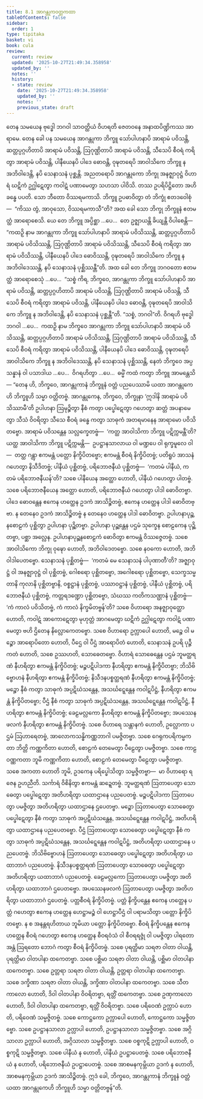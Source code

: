 ```yaml
---
title: 8.1 အာဂန္တုကဝတ္တကထာ
tableOfContents: false
sidebar:
  order: 1
type: tipitaka
basket: vi
book: cula
review:
  current: review
  updated: '2025-10-27T21:49:34.358958'
  updated_by: ''
  notes: ''
  history:
  - state: review
    date: '2025-10-27T21:49:34.358958'
    updated_by: ''
    notes: ''
    previous_state: draft
---
```



<ReviewStatus review={frontmatter.review} showDetails={true} />

<HypothesisAnnotation frontmatter={frontmatter} />

<DynamicBreadcrumb />

<Division number="356" book="cula" e="ch" v="4" p="373">

<Paragraph number="1655" book="cula">
တေန သမယေန ဗုဒ္ဓေါ ဘဂဝါ သာဝတ္ထိယံ ဝိဟရတိ ဇေတဝနေ အနာထပိဏ္ဍိကဿ အာရာမေ. တေန ခေါ ပန သမယေန အာဂန္တုကာ ဘိက္ခူ သော်ပါဟနာပိ အာရာမံ ပဝိသန္တိ, ဆတ္တပ္ပဂ္ဂဟိတာပိ အာရာမံ ပဝိသန္တိ, ဩဂုဏ္ဌိတာပိ အာရာမံ ပဝိသန္တိ, သီသေပိ စီဝရံ ကရိတွာ အာရာမံ ပဝိသန္တိ, ပါနီယေနပိ ပါဒေ ဓောဝန္တိ, ဝုဍ္ဎတရေပိ အာဝါသိကေ ဘိက္ခူ န အဘိဝါဒေန္တိ, နပိ သေနာသနံ ပုစ္ဆန္တိ. အညတရောပိ အာဂန္တုကော ဘိက္ခု အနဇ္ဈာဝုဋ္ဌံ ဝိဟာရံ ဃဋိကံ ဥဂ္ဃါဋေတွာ ကဝါဋံ ပဏာမေတွာ သဟသာ ပါဝိသိ. တဿ ဥပရိပိဋ္ဌိတော အဟိ ခန္ဓေ ပပတိ. သော ဘီတော ဝိဿရမကာသိ. ဘိက္ခူ ဥပဓာဝိတွာ တံ ဘိက္ခုံ ဧတဒဝေါစုံ—  “ကိဿ တွံ, အာဝုသော, ဝိဿရမကာသီ”တိ? အထ ခေါ သော ဘိက္ခု ဘိက္ခူနံ ဧတမတ္ထံ အာရောစေသိ.
</Paragraph>

<Paragraph number="1656" book="cula">
ယေ တေ ဘိက္ခူ အပ္ပိစ္ဆာ …ပေ…  တေ ဥဇ္ဈာယန္တိ ခိယျန္တိ ဝိပါစေန္တိ—  “ကထဉှိ နာမ အာဂန္တုကာ ဘိက္ခူ သော်ပါဟနာပိ အာရာမံ ပဝိသိဿန္တိ, ဆတ္တပ္ပဂ္ဂဟိတာပိ အာရာမံ ပဝိသိဿန္တိ, ဩဂုဏ္ဌိတာပိ အာရာမံ ပဝိသိဿန္တိ, သီသေပိ စီဝရံ ကရိတွာ အာရာမံ ပဝိသိဿန္တိ, ပါနီယေနပိ ပါဒေ ဓောဝိဿန္တိ, ဝုဍ္ဎတရေပိ အာဝါသိကေ ဘိက္ခူ န အဘိဝါဒေဿန္တိ, နပိ သေနာသနံ ပုစ္ဆိဿန္တီ”တိ. အထ ခေါ တေ ဘိက္ခူ ဘဂဝတော ဧတမတ္ထံ အာရောစေသုံ …ပေ…  “သစ္စံ ကိရ, ဘိက္ခဝေ, အာဂန္တုကာ ဘိက္ခူ သော်ပါဟနာပိ အာရာမံ ပဝိသန္တိ, ဆတ္တပ္ပဂ္ဂဟိတာပိ အာရာမံ ပဝိသန္တိ, ဩဂုဏ္ဌိတာပိ အာရာမံ ပဝိသန္တိ, သီသေပိ စီဝရံ ကရိတွာ အာရာမံ ပဝိသန္တိ, ပါနီယေနပိ ပါဒေ ဓောဝန္တိ, ဝုဍ္ဎတရေပိ အာဝါသိကေ ဘိက္ခူ န အဘိဝါဒေန္တိ, နပိ သေနာသနံ ပုစ္ဆန္တီ”တိ. “သစ္စံ, ဘဂဝါ”တိ. ဝိဂရဟိ ဗုဒ္ဓေါ ဘဂဝါ …ပေ…  ကထဉှိ နာမ ဘိက္ခဝေ အာဂန္တုကာ ဘိက္ခူ သော်ပါဟနာပိ အာရာမံ ပဝိသိဿန္တိ, ဆတ္တပ္ပဂ္ဂဟိတာပိ အာရာမံ ပဝိသိဿန္တိ, ဩဂုဏ္ဌိတာပိ အာရာမံ ပဝိသိဿန္တိ, သီသေပိ စီဝရံ ကရိတွာ အာရာမံ ပဝိသိဿန္တိ, ပါနီယေနပိ ပါဒေ ဓောဝိဿန္တိ, ဝုဍ္ဎတရေပိ အာဝါသိကေ ဘိက္ခူ န အဘိဝါဒေဿန္တိ, နပိ သေနာသနံ ပုစ္ဆိဿန္တိ, နေတံ ဘိက္ခဝေ အပ္ပသန္နာနံ ဝါ ပသာဒါယ …ပေ…  ဝိဂရဟိတွာ …ပေ…  ဓမ္မိံ ကထံ ကတွာ ဘိက္ခူ အာမန္တေသိ—
</Paragraph>

</Division>
<Division number="357" book="cula" e="ch" v="4" p="374">

<Paragraph number="1657" book="cula">
“တေန ဟိ, ဘိက္ခဝေ, အာဂန္တုကာနံ ဘိက္ခူနံ ဝတ္တံ ပညပေဿာမိ ယထာ အာဂန္တုကေဟိ ဘိက္ခူဟိ သမ္မာ ဝတ္တိတဗ္ဗံ. အာဂန္တုကေန, ဘိက္ခဝေ, ဘိက္ခုနာ ‘ဣဒါနိ အာရာမံ ပဝိသိဿာမီ’တိ ဥပါဟနာ ဩမုဉ္စိတွာ နီစံ ကတွာ ပပ္ဖေါဋေတွာ ဂဟေတွာ ဆတ္တံ အပနာမေတွာ သီသံ ဝိဝရိတွာ သီသေ စီဝရံ ခန္ဓေ ကတွာ သာဓုကံ အတရမာနေန အာရာမော ပဝိသိတဗ္ဗော. အာရာမံ ပဝိသန္တေန သလ္လက္ခေတဗ္ဗံ—  ‘ကတ္ထ အာဝါသိကာ ဘိက္ခူ ပဋိက္ကမန္တီ’တိ? ယတ္ထ အာဝါသိကာ ဘိက္ခူ ပဋိက္ကမန္တိ—  ဥပဋ္ဌာနသာလာယ ဝါ မဏ္ဍပေ ဝါ ရုက္ခမူလေ ဝါ—  တတ္ထ ဂန္တွာ ဧကမန္တံ ပတ္တော နိက္ခိပိတဗ္ဗော; ဧကမန္တံ စီဝရံ နိက္ခိပိတဗ္ဗံ; ပတိရူပံ အာသနံ ဂဟေတွာ နိသီဒိတဗ္ဗံ; ပါနီယံ ပုစ္ဆိတဗ္ဗံ, ပရိဘောဇနီယံ ပုစ္ဆိတဗ္ဗံ—  ‘ကတမံ ပါနီယံ, ကတမံ ပရိဘောဇနီယန်’တိ? သစေ ပါနီယေန အတ္ထော ဟောတိ, ပါနီယံ ဂဟေတွာ ပါတဗ္ဗံ. သစေ ပရိဘောဇနီယေန အတ္ထော ဟောတိ, ပရိဘောဇနီယံ ဂဟေတွာ ပါဒါ ဓောဝိတဗ္ဗာ. ပါဒေ ဓောဝန္တေန ဧကေန ဟတ္ထေန ဥဒကံ အာသိဉ္စိတဗ္ဗံ, ဧကေန ဟတ္ထေန ပါဒါ ဓောဝိတဗ္ဗာ. န တေနေဝ ဥဒကံ အာသိဉ္စိတဗ္ဗံ န တေနေဝ ဟတ္ထေန ပါဒါ ဓောဝိတဗ္ဗာ. ဥပါဟနာပုဉ္ဆနစောဠကံ ပုစ္ဆိတွာ ဥပါဟနာ ပုဉ္ဆိတဗ္ဗာ. ဥပါဟနာ ပုဉ္ဆန္တေန ပဌမံ သုက္ခေန စောဠကေန ပုဉ္ဆိတဗ္ဗာ, ပစ္ဆာ အလ္လေန. ဥပါဟနာပုဉ္ဆနစောဠကံ ဓောဝိတွာ ဧကမန္တံ ဝိဿဇ္ဇေတဗ္ဗံ.
</Paragraph>

<Paragraph number="1658" book="cula">
သစေ အာဝါသိကော ဘိက္ခု ဝုဍ္ဎော ဟောတိ, အဘိဝါဒေတဗ္ဗော. သစေ နဝကော ဟောတိ, အဘိဝါဒါပေတဗ္ဗော. သေနာသနံ ပုစ္ဆိတဗ္ဗံ—  ‘ကတမံ မေ သေနာသနံ ပါပုဏာတီ’တိ? အဇ္ဈာဝုဋ္ဌံ ဝါ အနဇ္ဈာဝုဋ္ဌံ ဝါ ပုစ္ဆိတဗ္ဗံ, ဂေါစရော ပုစ္ဆိတဗ္ဗော, အဂေါစရော ပုစ္ဆိတဗ္ဗော, သေက္ခသမ္မတာနိ ကုလာနိ ပုစ္ဆိတဗ္ဗာနိ, ဝစ္စဋ္ဌာနံ ပုစ္ဆိတဗ္ဗံ, ပဿာဝဋ္ဌာနံ ပုစ္ဆိတဗ္ဗံ, ပါနီယံ ပုစ္ဆိတဗ္ဗံ, ပရိဘောဇနီယံ ပုစ္ဆိတဗ္ဗံ, ကတ္တရဒဏ္ဍော ပုစ္ဆိတဗ္ဗော, သံဃဿ ကတိကသဏ္ဌာနံ ပုစ္ဆိတဗ္ဗံ—  ‘ကံ ကာလံ ပဝိသိတဗ္ဗံ, ကံ ကာလံ နိက္ခမိတဗ္ဗန်’တိ? သစေ ဝိဟာရော အနဇ္ဈာဝုတ္ထော ဟောတိ, ကဝါဋံ အာကောဋေတွာ မုဟုတ္တံ အာဂမေတွာ ဃဋိကံ ဥဂ္ဃါဋေတွာ ကဝါဋံ ပဏာမေတွာ ဗဟိ ဌိတေန နိလ္လောကေတဗ္ဗော.
</Paragraph>

<Paragraph number="1659" book="cula">
သစေ ဝိဟာရော ဥက္လာပေါ ဟောတိ, မဉ္စေ ဝါ မဉ္စော အာရောပိတော ဟောတိ, ပီဌေ ဝါ ပီဌံ အာရောပိတံ ဟောတိ, သေနာသနံ ဥပရိ ပုဉ္ဇီကတံ ဟောတိ, သစေ ဥဿဟတိ, သောဓေတဗ္ဗော. ဝိဟာရံ သောဓေန္တေန ပဌမံ ဘူမတ္ထရဏံ နီဟရိတွာ ဧကမန္တံ နိက္ခိပိတဗ္ဗံ; မဉ္စပဋိပါဒကာ နီဟရိတွာ ဧကမန္တံ နိက္ခိပိတဗ္ဗာ; ဘိသိဗိဗ္ဗောဟနံ နီဟရိတွာ ဧကမန္တံ နိက္ခိပိတဗ္ဗံ; နိသီဒနပစ္စတ္ထရဏံ နီဟရိတွာ ဧကမန္တံ နိက္ခိပိတဗ္ဗံ; မဉ္စော နီစံ ကတွာ သာဓုကံ အပ္ပဋိဃံသန္တေန, အသင်္ဃဋ္ဋေန္တေန ကဝါဋပိဋ္ဌံ, နီဟရိတွာ ဧကမန္တံ နိက္ခိပိတဗ္ဗော; ပီဌံ နီစံ ကတွာ သာဓုကံ အပ္ပဋိဃံသန္တေန, အသင်္ဃဋ္ဋေန္တေန ကဝါဋပိဋ္ဌံ, နီဟရိတွာ ဧကမန္တံ နိက္ခိပိတဗ္ဗံ; ခေဠမလ္လကော နီဟရိတွာ ဧကမန္တံ နိက္ခိပိတဗ္ဗော; အပဿေနဖလကံ နီဟရိတွာ ဧကမန္တံ နိက္ခိပိတဗ္ဗံ. သစေ ဝိဟာရေ သန္တာနကံ ဟောတိ, ဥလ္လောကာ ပဌမံ ဩဟာရေတဗ္ဗံ, အာလောကသန္ဓိကဏ္ဏဘာဂါ ပမဇ္ဇိတဗ္ဗာ. သစေ ဂေရုကပရိကမ္မကတာ ဘိတ္တိ ကဏ္ဏကိတာ ဟောတိ, စောဠကံ တေမေတွာ ပီဠေတွာ ပမဇ္ဇိတဗ္ဗာ. သစေ ကာဠဝဏ္ဏကတာ ဘူမိ ကဏ္ဏကိတာ ဟောတိ, စောဠကံ တေမေတွာ ပီဠေတွာ ပမဇ္ဇိတဗ္ဗာ. သစေ အကတာ ဟောတိ ဘူမိ, ဥဒကေန ပရိပ္ဖေါသိတွာ သမ္မဇ္ဇိတဗ္ဗာ—  မာ ဝိဟာရော ရဇေန ဥဟညီတိ. သင်္ကာရံ ဝိစိနိတွာ ဧကမန္တံ ဆဍ္ဍေတဗ္ဗံ.
</Paragraph>

<Paragraph number="1660" book="cula">
ဘူမတ္ထရဏံ ဩတာပေတွာ သောဓေတွာ ပပ္ဖေါဋေတွာ အတိဟရိတွာ ယထာဌာနေ ပညပေတဗ္ဗံ. မဉ္စပဋိပါဒကာ ဩတာပေတွာ ပမဇ္ဇိတွာ အတိဟရိတွာ ယထာဌာနေ ဌပေတဗ္ဗာ. မဉ္စော ဩတာပေတွာ သောဓေတွာ ပပ္ဖေါဋေတွာ နီစံ ကတွာ သာဓုကံ အပ္ပဋိဃံသန္တေန, အသင်္ဃဋ္ဋေန္တေန ကဝါဋပိဋ္ဌံ, အတိဟရိတွာ ယထာဌာနေ ပညပေတဗ္ဗော. ပီဌံ ဩတာပေတွာ သောဓေတွာ ပပ္ဖေါဋေတွာ နီစံ ကတွာ သာဓုကံ အပ္ပဋိဃံသန္တေန, အသင်္ဃဋ္ဋေန္တေန ကဝါဋပိဋ္ဌံ, အတိဟရိတွာ ယထာဌာနေ ပညပေတဗ္ဗံ. ဘိသိဗိဗ္ဗောဟနံ ဩတာပေတွာ သောဓေတွာ ပပ္ဖေါဋေတွာ အတိဟရိတွာ ယထာဘာဂံ ပညပေတဗ္ဗံ. နိသီဒနပစ္စတ္ထရဏံ ဩတာပေတွာ သောဓေတွာ ပပ္ဖေါဋေတွာ အတိဟရိတွာ ယထာဘာဂံ ပညပေတဗ္ဗံ. ခေဠမလ္လကော ဩတာပေတွာ ပမဇ္ဇိတွာ အတိဟရိတွာ ယထာဘာဂံ ဌပေတဗ္ဗော. အပဿေနဖလကံ ဩတာပေတွာ ပမဇ္ဇိတွာ အတိဟရိတွာ ယထာဘာဂံ ဌပေတဗ္ဗံ. ပတ္တစီဝရံ နိက္ခိပိတဗ္ဗံ. ပတ္တံ နိက္ခိပန္တေန ဧကေန ဟတ္ထေန ပတ္တံ ဂဟေတွာ ဧကေန ဟတ္ထေန ဟေဋ္ဌာမဉ္စံ ဝါ ဟေဋ္ဌာပီဌံ ဝါ ပရာမသိတွာ ပတ္တော နိက္ခိပိတဗ္ဗော. န စ အနန္တရဟိတာယ ဘူမိယာ ပတ္တော နိက္ခိပိတဗ္ဗော. စီဝရံ နိက္ခိပန္တေန ဧကေန ဟတ္ထေန စီဝရံ ဂဟေတွာ ဧကေန ဟတ္ထေန စီဝရဝံသံ ဝါ စီဝရရဇ္ဇုံ ဝါ ပမဇ္ဇိတွာ ပါရတော အန္တံ ဩရတော ဘောဂံ ကတွာ စီဝရံ နိက္ခိပိတဗ္ဗံ.
</Paragraph>

<Paragraph number="1661" book="cula">
သစေ ပုရတ္ထိမာ သရဇာ ဝါတာ ဝါယန္တိ, ပုရတ္ထိမာ ဝါတပါနာ ထကေတဗ္ဗာ. သစေ ပစ္ဆိမာ သရဇာ ဝါတာ ဝါယန္တိ, ပစ္ဆိမာ ဝါတပါနာ ထကေတဗ္ဗာ. သစေ ဥတ္တရာ သရဇာ ဝါတာ ဝါယန္တိ, ဥတ္တရာ ဝါတပါနာ ထကေတဗ္ဗာ. သစေ ဒက္ခိဏာ သရဇာ ဝါတာ ဝါယန္တိ, ဒက္ခိဏာ ဝါတပါနာ ထကေတဗ္ဗာ. သစေ သီတကာလော ဟောတိ, ဒိဝါ ဝါတပါနာ ဝိဝရိတဗ္ဗာ, ရတ္တိံ ထကေတဗ္ဗာ. သစေ ဥဏှကာလော ဟောတိ, ဒိဝါ ဝါတပါနာ ထကေတဗ္ဗာ, ရတ္တိံ ဝိဝရိတဗ္ဗာ.
</Paragraph>

<Paragraph number="1662" book="cula">
သစေ ပရိဝေဏံ ဥက္လာပံ ဟောတိ, ပရိဝေဏံ သမ္မဇ္ဇိတဗ္ဗံ. သစေ ကောဋ္ဌကော ဥက္လာပေါ ဟောတိ, ကောဋ္ဌကော သမ္မဇ္ဇိတဗ္ဗော. သစေ ဥပဋ္ဌာနသာလာ ဥက္လာပါ ဟောတိ, ဥပဋ္ဌာနသာလာ သမ္မဇ္ဇိတဗ္ဗာ. သစေ အဂ္ဂိသာလာ ဥက္လာပါ ဟောတိ, အဂ္ဂိသာလာ သမ္မဇ္ဇိတဗ္ဗာ. သစေ ဝစ္စကုဋိ ဥက္လာပါ ဟောတိ, ဝစ္စကုဋိ သမ္မဇ္ဇိတဗ္ဗာ. သစေ ပါနီယံ န ဟောတိ, ပါနီယံ ဥပဋ္ဌာပေတဗ္ဗံ. သစေ ပရိဘောဇနီယံ န ဟောတိ, ပရိဘောဇနီယံ ဥပဋ္ဌာပေတဗ္ဗံ. သစေ အာစမနကုမ္ဘိယာ ဥဒကံ န ဟောတိ, အာစမနကုမ္ဘိယာ ဥဒကံ အာသိဉ္စိတဗ္ဗံ. ဣဒံ ခေါ, ဘိက္ခဝေ, အာဂန္တုကာနံ ဘိက္ခူနံ ဝတ္တံ ယထာ အာဂန္တုကေဟိ ဘိက္ခူဟိ သမ္မာ ဝတ္တိတဗ္ဗန်”တိ.
</Paragraph>
</Division>